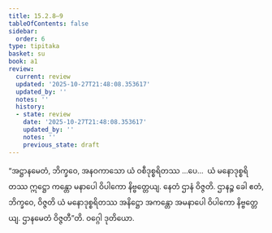 ```yaml
---
title: 15.2.8–9
tableOfContents: false
sidebar:
  order: 6
type: tipitaka
basket: su
book: a1
review:
  current: review
  updated: '2025-10-27T21:48:08.353617'
  updated_by: ''
  notes: ''
  history:
  - state: review
    date: '2025-10-27T21:48:08.353617'
    updated_by: ''
    notes: ''
    previous_state: draft
---
```



<ReviewStatus review={frontmatter.review} showDetails={true} />

<HypothesisAnnotation frontmatter={frontmatter} />

<DynamicBreadcrumb />

<Division number="285–286" book="a1" e="ch" v="15">

<Paragraph number="374" book="a1">
“အဋ္ဌာနမေတံ, ဘိက္ခဝေ, အနဝကာသော ယံ ဝစီဒုစ္စရိတဿ …ပေ…  ယံ မနောဒုစ္စရိတဿ ဣဋ္ဌော ကန္တော မနာပေါ ဝိပါကော နိဗ္ဗတ္တေယျ. နေတံ ဌာနံ ဝိဇ္ဇတိ. ဌာနဉ္စ ခေါ ဧတံ, ဘိက္ခဝေ, ဝိဇ္ဇတိ ယံ မနောဒုစ္စရိတဿ အနိဋ္ဌော အကန္တော အမနာပေါ ဝိပါကော နိဗ္ဗတ္တေယျ. ဌာနမေတံ ဝိဇ္ဇတီ”တိ.

</Paragraph>
</Division>

<Paragraph number="375" type="center" book="a1">
ဝဂ္ဂေါ ဒုတိယော.
</Paragraph>